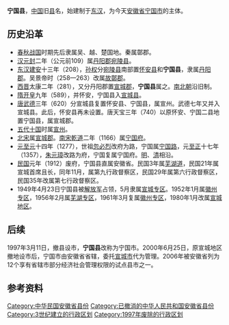 
'''宁国县'''，[[中国|中国]]旧[[县|县]]名，始建制于[[东汉|东汉]]，为今天[[安徽省|安徽省]][[宁国市|宁国市]]的主体。
==历史沿革==
*[[春秋战国|春秋战国]]时期先后隶属吴、越、楚国地。秦属鄣郡。
*[[汉朝|汉]][[元封_(西汉)|元封]]二年（公元前109）属[[丹阳郡|丹阳郡]][[宛陵县|宛陵县]]。
*[[东汉|东汉]][[建安|建安]]十三年（208），[[孙权|孙权]]分[[宛陵县|宛陵县]]南部置[[怀安县|怀安县]]和'''宁国县'''，隶属[[丹阳郡|丹阳郡]]。吴景帝时（258—263）改属[[故鄣郡|故鄣郡]]。
*[[西晋|西晋]]太康二年（281），又分丹阳郡置[[宣城郡|宣城郡]]，'''宁国县'''属之。[[南北朝|南北朝]]沿旧制。
*[[隋|隋]][[开皇|开皇]]九年（589），并怀安，宁国县入[[宣城县|宣城县]]。
*[[唐|唐]][[武德|武德]]三年（620）分宣城县复置怀安县、宁国县，属宣州。武德七年又并入宣城县。此后，怀安县再未设置。唐天宝三年（740）以原怀安、宁国二县地置宁国县，属宣城郡。
*[[五代十国|五代十国]]时属[[宣州|宣州]]。
*[[北宋|北宋]]属[[宣城郡|宣城郡]]。[[南宋|南宋]][[乾道_(南宋)|乾道]]二年（1166）属[[宁国府|宁国府]]。
*[[元|元]][[至元_(忽必烈)|至元]]十四年（1277），世祖[[忽必烈|忽必烈]]改府为路，宁国属[[宁国路|宁国路]]，元[[至正|至正]]十七年（1357），[[朱元璋|朱元璋]]改路为府，宁国复属宁国府。[[明|明]]、[[清|清]]相沿。
*[[中華民國|民国]]元年（1912）废府，宁国县直属安徽省。民国3年属[[芜湖道|芜湖道]]，民国21年属宣城首席且长，同年11月，属第九行政督察区，民国29年属第六行政督察区，民国35年改属第七行政督察区。
*1949年4月23日宁国县被[[中国人民解放军|解放军]]占领，5月隶属[[宣城专区|宣城专区]]。1952年1月属[[徽州专区|徽州专区]]，1956年2月属[[芜湖专区|芜湖专区]]，1961年3月复属[[徽州专区|徽州专区]]，1980年1月改属[[宣城地区|宣城地区]]。
==后续==
1997年3月11日，撤县设市，'''宁国县'''改称为宁国市。2000年6月25日，原宣城地区撤地设市后，宁国市由安徽省省辖，委托[[宣城市|宣城市]]代为管理。2006年被安徽省列为12个享有省辖市部分经济社会管理权限的试点县市之一。
==参考资料==
{{中華民國安徽省行政區劃}}
[[Category:中华民国安徽省县份|Category:中华民国安徽省县份]]
[[Category:已撤消的中华人民共和国安徽省县份|Category:已撤消的中华人民共和国安徽省县份]]
[[Category:3世纪建立的行政区划|Category:3世纪建立的行政区划]]
[[Category:1997年废除的行政区划|Category:1997年废除的行政区划]]